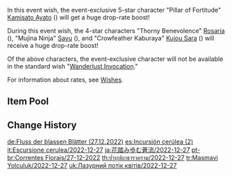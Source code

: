 {{Wish
|name              = Azure Excursion 2022-12-27
|image             = Azure Excursion 2022-12-27.png
|type              = Character Event
|type2             = Character Event-2
|duration          = event
|time_start        = 2022-12-27 18:00:00
|time_end          = 2023-01-17 14:59:59
|link              = https://genshin.hoyoverse.com/en/news/detail/28315
|preceding         = From Ashes Reborn/2022-12-07
|preceding2        = Oni's Royale/2022-12-07
|succeeding        = Caution in Confidence/2023-01-18
|succeeding2       = Invitation to Mundane Life/2023-01-18
|alongside         = Reign of Serenity/2022-12-27
|alongside2        = Epitome Invocation/2022-12-27
|previous          = Azure Excursion/2022-03-30
}}
In this event wish, the event-exclusive 5-star character "Pillar of Fortitude" [[Kamisato Ayato]] ({{Hydro}}) will get a huge drop-rate boost!

During this event wish, the 4-star characters "Thorny Benevolence" [[Rosaria]] ({{Cryo}}), "Mujina Ninja" [[Sayu]] ({{Anemo}}), and "Crowfeather Kaburaya" [[Kujou Sara]] ({{Electro}}) will receive a huge drop-rate boost!

Of the above characters, the event-exclusive character will not be available in the standard wish "[[Wanderlust Invocation]]."

For information about rates, see [[Wishes]].

==Item Pool==
{{Wish Pool
|^Kamisato Ayato
|^Rosaria
|^Sayu
|^Kujou Sara
|Diluc
|Jean
|Keqing
|Mona
|Qiqi
|Tighnari
|Barbara
|Beidou
|Bennett
|Candace
|Chongyun
|Collei
|Diona
|Dori
|Fischl
|Gorou
|Kuki Shinobu
|Layla
|Ningguang
|Noelle
|Razor
|Shikanoin Heizou
|Sucrose
|Thoma
|Xiangling
|Xingqiu
|Xinyan
|Yanfei
|Yun Jin
|Dragon's Bane
|Eye of Perception
|Favonius Codex
|Favonius Greatsword
|Favonius Lance
|Favonius Sword
|Favonius Warbow
|Lion's Roar
|Rainslasher
|Rust
|Sacrificial Bow
|Sacrificial Fragments
|Sacrificial Greatsword
|Sacrificial Sword
|The Bell
|The Flute
|The Stringless
|The Widsith
|Black Tassel
|Bloodtainted Greatsword
|Cool Steel
|Debate Club
|Emerald Orb
|Ferrous Shadow
|Harbinger of Dawn
|Magic Guide
|Raven Bow
|Sharpshooter's Oath
|Skyrider Sword
|Slingshot
|Thrilling Tales of Dragon Slayers
}}

==Change History==
{{Change History|3.3}}

[[de:Fluss der blassen Blätter (27.12.2022)]]
[[es:Incursión cerúlea (2)]]
[[it:Escursione cerulea/2022-12-27]]
[[ja:花踏み歩む蒼流/2022-12-27]]
[[pt-br:Correntes Florais/27-12-2022]]
[[th:ย่ำบุปผาธาราคราม/2022-12-27]]
[[tr:Masmavi Yolculuk/2022-12-27]]
[[uk:Лазурний потік квітів/2022-12-27]]